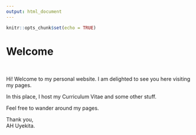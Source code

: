 ```yaml
---
output: html_document
---
```


```r
knitr::opts_chunk$set(echo = TRUE)
```
<head><link rel="shortcut icon" type="image/png" href="img/favicon.png"></head>

# Welcome

<br>

Hi! Welcome to my personal website. I am delighted to see you here visiting my pages.  

In this place, I host my Curriculum Vitae and some other stuff.  

Feel free to wander around my pages.  

Thank you,  
AH Uyekita.